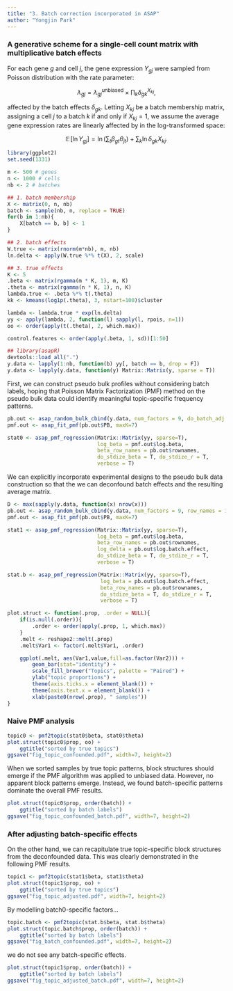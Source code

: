 ```yaml
---
title: "3. Batch correction incorporated in ASAP"
author: "Yongjin Park"
---
```


### A generative scheme for a single-cell count matrix with multiplicative batch effects

For each gene $g$ and cell $j$, the gene expression $Y_{gj}$ were sampled from Poisson distribution with the rate parameter:

$$\lambda_{gj} = \lambda_{gj}^{\textsf{unbiased}} \times \prod_{k} \delta_{gk}^{X_{kj}},$$

affected by the batch effects $\delta_{gk}$. Letting $X_{kj}$ be a batch membership matrix, assigning a cell $j$ to a batch $k$ if and only if $X_{kj}=1$, we assume the average gene expression rates are linearly affected by in the log-transformed space:

$$\mathbb{E}\!\left[\ln Y_{gj}\right] = \ln \left( \sum_{t} \beta_{gt} \theta_{jt} \right) + \sum_{k} \ln\delta_{gk} X_{kj}.$$


```r
library(ggplot2)
set.seed(1331)

m <- 500 # genes
n <- 1000 # cells
nb <- 2 # batches

## 1. batch membership
X <- matrix(0, n, nb)
batch <- sample(nb, n, replace = TRUE)
for(b in 1:nb){
    X[batch == b, b] <- 1
}

## 2. batch effects
W.true <- matrix(rnorm(m*nb), m, nb)
ln.delta <- apply(W.true %*% t(X), 2, scale)

## 3. true effects
K <- 5
.beta <- matrix(rgamma(m * K, 1), m, K)
.theta <- matrix(rgamma(n * K, 1), n, K)
lambda.true <- .beta %*% t(.theta)
kk <- kmeans(log1p(.theta), 3, nstart=100)$cluster

lambda <- lambda.true * exp(ln.delta)
yy <- apply(lambda, 2, function(l) sapply(l, rpois, n=1))
oo <- order(apply(t(.theta), 2, which.max))

control.features <- order(apply(.beta, 1, sd))[1:50]
```

```r
## library(asapR)
devtools::load_all(".")
y.data <- lapply(1:nb, function(b) yy[, batch == b, drop = F])
y.data <- lapply(y.data, function(y) Matrix::Matrix(y, sparse = T))
```

First, we can construct pseudo bulk profiles without considering batch labels, hoping that Poisson Matrix Factorization (PMF) method on the pseudo bulk data could identify meaningful topic-specific frequency patterns.

```r
pb.out <- asap_random_bulk_cbind(y.data, num_factors = 9, do_batch_adj = F, BLOCK_SIZE=37)
pmf.out <- asap_fit_pmf(pb.out$PB, maxK=7)

stat0 <- asap_pmf_regression(Matrix::Matrix(yy, sparse=T),
                             log_beta = pmf.out$log.beta,
                             beta_row_names = pb.out$rownames,
                             do_stdize_beta = T, do_stdize_r = T,
                             verbose = T)
```

We can explicitly incorporate experimental designs to the pseudo bulk data construction so that the we can deconfound batch effects and the resulting average matrix.

```r
D <- max(sapply(y.data, function(x) nrow(x)))
pb.out <- asap_random_bulk_cbind(y.data, num_factors = 9, row_names = 1:D, control_features = control.features, BLOCK_SIZE = 37)
pmf.out <- asap_fit_pmf(pb.out$PB, maxK=7)

stat1 <- asap_pmf_regression(Matrix::Matrix(yy, sparse=T),
                             log_beta = pmf.out$log.beta,
                             beta_row_names = pb.out$rownames,
                             log_delta = pb.out$log.batch.effect,
                             do_stdize_beta = T, do_stdize_r = T,
                             verbose = T)

stat.b <- asap_pmf_regression(Matrix::Matrix(yy, sparse=T),
                              log_beta = pb.out$log.batch.effect,
                              beta_row_names = pb.out$rownames,
                              do_stdize_beta = T, do_stdize_r = T,
                              verbose = T)
```

```r
plot.struct <- function(.prop, .order = NULL){
    if(is.null(.order)){
        .order <- order(apply(.prop, 1, which.max))
    }
    .melt <- reshape2::melt(.prop)
    .melt$Var1 <- factor(.melt$Var1, .order)

    ggplot(.melt, aes(Var1,value,fill=as.factor(Var2))) +
        geom_bar(stat="identity") +
        scale_fill_brewer("Topics", palette = "Paired") +
        ylab("topic proportions") +
        theme(axis.ticks.x = element_blank()) +
        theme(axis.text.x = element_blank()) +
        xlab(paste0(nrow(.prop), " samples"))
}
```

### Naive PMF analysis

```r
topic0 <- pmf2topic(stat0$beta, stat0$theta)
plot.struct(topic0$prop, oo) +
    ggtitle("sorted by true topics")
ggsave("fig_topic_confounded.pdf", width=7, height=2)
```

When we sorted samples by true topic patterns, block structures should emerge if the PMF algorithm was applied to unbiased data. However, no apparent block patterns emerge. Instead, we found batch-specific patterns dominate the overall PMF results. 

```r
plot.struct(topic0$prop, order(batch)) +
    ggtitle("sorted by batch labels")
ggsave("fig_topic_confounded_batch.pdf", width=7, height=2)
```

### After adjusting batch-specific effects

On the other hand, we can recapitulate true topic-specific block structures from the deconfounded data. This was clearly demonstrated in the following PMF results.

```r
topic1 <- pmf2topic(stat1$beta, stat1$theta)
plot.struct(topic1$prop, oo) +
    ggtitle("sorted by true topics")
ggsave("fig_topic_adjusted.pdf", width=7, height=2)
```

By modelling batch0-specific factors...

```r
topic.batch <- pmf2topic(stat.b$beta, stat.b$theta)
plot.struct(topic.batch$prop, order(batch)) +
    ggtitle("sorted by batch labels")
ggsave("fig_batch_confounded.pdf", width=7, height=2)
```

we do not see any batch-specific effects.

```r
plot.struct(topic1$prop, order(batch)) +
    ggtitle("sorted by batch labels")
ggsave("fig_topic_adjusted_batch.pdf", width=7, height=2)
```
